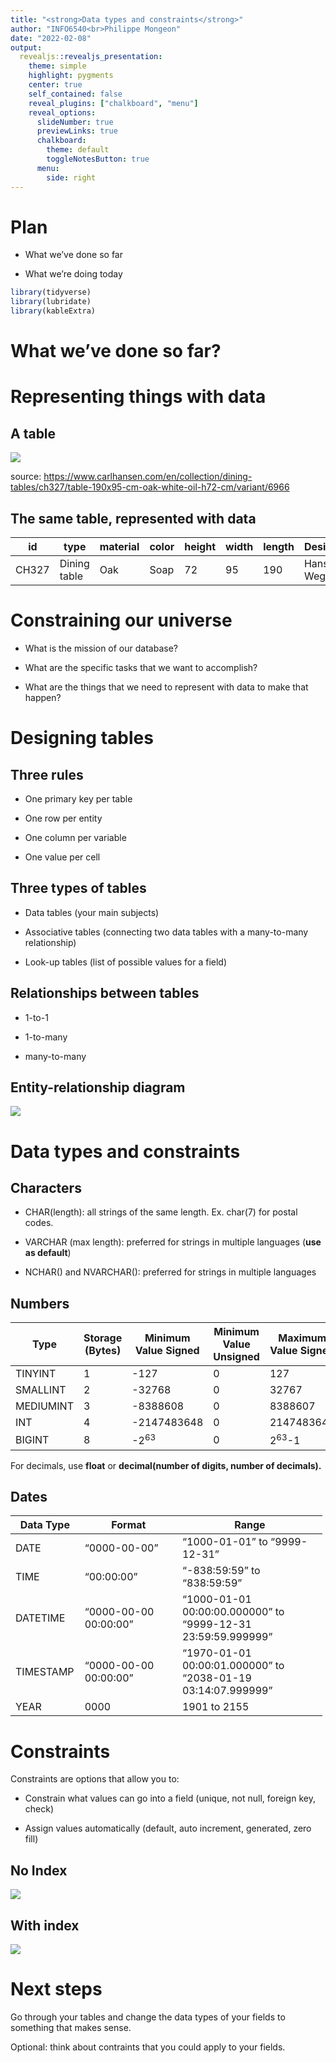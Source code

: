 ```yaml
---
title: "<strong>Data types and constraints</strong>"
author: "INFO6540<br>Philippe Mongeon"
date: "2022-02-08"
output: 
  revealjs::revealjs_presentation:
    theme: simple
    highlight: pygments
    center: true
    self_contained: false
    reveal_plugins: ["chalkboard", "menu"]
    reveal_options:
      slideNumber: true
      previewLinks: true
      chalkboard:
        theme: default
        toggleNotesButton: true
      menu:
        side: right
---
```


# Plan

-   What we've done so far

-   What we're doing today

```r
library(tidyverse)
library(lubridate)
library(kableExtra)
```

```{=html}
<style>
    .reveal section img { 
        background:none; 
        border:none; 
        box-shadow:none; 
</style>
```
# What we've done so far?

# Representing things with data

## A table

![](slides_relational_database_3_files/table.jpg)

source: <https://www.carlhansen.com/en/collection/dining-tables/ch327/table-190x95-cm-oak-white-oil-h72-cm/variant/6966>

## The same table, represented with data 

| id    | type         | material | color | height | width | length | Designer       |
|-------|--------------|----------|-------|--------|-------|--------|----------------|
| CH327 | Dining table | Oak      | Soap  | 72     | 95    | 190    | Hans J. Wegner |

# Constraining our universe

-   What is the mission of our database?

-   What are the specific tasks that we want to accomplish?

-   What are the things that we need to represent with data to make that happen?

# Designing tables

## Three rules

-   One primary key per table

-   One row per entity

```{=html}
<!-- -->
```
-   One column per variable

-   One value per cell

## Three types of tables

-   Data tables (your main subjects)

-   Associative tables (connecting two data tables with a many-to-many relationship)

-   Look-up tables (list of possible values for a field)

## Relationships between tables

-   1-to-1

-   1-to-many

-   many-to-many

## Entity-relationship diagram

![](images/gummybox_sales_erd-01.jpg)

# Data types and constraints

## Characters

-   CHAR(length): all strings of the same length. Ex. char(7) for postal codes.

-   VARCHAR (max length): preferred for strings in multiple languages (**use as default**)

-   NCHAR() and NVARCHAR(): preferred for strings in multiple languages

## Numbers

| **Type**  | **Storage (Bytes)** | **Minimum Value Signed** | **Minimum Value Unsigned** | **Maximum Value Signed** | **Maximum Value Unsigned** |
|-----------|---------------------|--------------------------|----------------------------|--------------------------|----------------------------|
| TINYINT   | 1                   | -127                     | 0                          | 127                      | 255                        |
| SMALLINT  | 2                   | -32768                   | 0                          | 32767                    | 65535                      |
| MEDIUMINT | 3                   | -8388608                 | 0                          | 8388607                  | 16777215                   |
| INT       | 4                   | -2147483648              | 0                          | 2147483647               | 4294967295                 |
| BIGINT    | 8                   | -2^63^                   | 0                          | 2^63^-1                  | 2^64^-1                    |

For decimals, use **float** or **decimal(number of digits, number of decimals).**

## Dates

+---------------+-----------------------+----------------------------------+
| **Data Type** | **Format**            | **Range**                        |
+===============+=======================+==================================+
| DATE          | "0000-00-00"          | "1000-01-01" to "9999-12-31"     |
+---------------+-----------------------+----------------------------------+
| TIME          | "00:00:00"            | "-838:59:59" to "838:59:59"      |
+---------------+-----------------------+----------------------------------+
| DATETIME      | "0000-00-00 00:00:00" | "1000-01-01 00:00:00.000000" to\ |
|               |                       | "9999-12-31 23:59:59.999999"     |
+---------------+-----------------------+----------------------------------+
| TIMESTAMP     | "0000-00-00 00:00:00" | "1970-01-01 00:00:01.000000" to\ |
|               |                       | "2038-01-19 03:14:07.999999"     |
+---------------+-----------------------+----------------------------------+
| YEAR          | 0000                  | 1901 to 2155                     |
+---------------+-----------------------+----------------------------------+

# Constraints

::: {style="text-align:left"}
Constraints are options that allow you to:
:::

-   Constrain what values can go into a field (unique, not null, foreign key, check)

-   Assign values automatically (default, auto increment, generated, zero fill)

## No Index

![](C:/Users/Philippe/AppData/Local/RStudio/tmp/paste-B2C2BAF6.png)

## With index

![](C:/Users/Philippe/AppData/Local/RStudio/tmp/paste-DBABED67.png)

# Next steps

::: {style="text-align:text"}
Go through your tables and change the data types of your fields to something that makes sense.

Optional: think about contraints that you could apply to your fields.
:::
